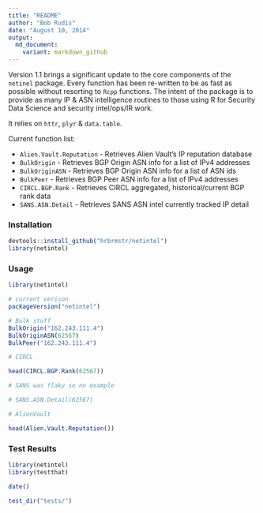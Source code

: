 ```yaml
---
title: "README"
author: "Bob Rudis"
date: "August 10, 2014"
output:
  md_document:
    variant: markdown_github
---
```


Version 1.1 brings a significant update to the core components of the `netinel` package. Every function has been re-written to be as fast as possible without resorting to `Rcpp` functions. The intent of the package is to provide as many IP & ASN intelligence routines to those using R for Security Data Science and security intel/ops/IR work.

It relies on `httr`, `plyr` & `data.table`.

Current function list:

- `Alien.Vault.Reputation` - Retrieves Alien Vault's IP reputation database
- `BulkOrigin` - Retrieves BGP Origin ASN info for a list of IPv4 addresses
- `BulkOriginASN` - Retrieves BGP Origin ASN info for a list of ASN ids
- `BulkPeer` - Retrieves BGP Peer ASN info for a list of IPv4 addresses
- `CIRCL.BGP.Rank` - Retrieves CIRCL aggregated, historical/current BGP rank data
- `SANS.ASN.Detail` - Retrieves SANS ASN intel currently tracked IP detail

### Installation

```r
devtools::install_github("hrbrmstr/netintel")
library(netintel)
```

### Usage

```r
library(netintel)

# current verison
packageVersion("netintel")

# Bulk stuff
BulkOrigin("162.243.111.4")
BulkOriginASN(62567)
BulkPeer("162.243.111.4")

# CIRCL

head(CIRCL.BGP.Rank(62567))

# SANS was flaky so no example

# SANS.ASN.Detail(62567)

# AlienVault

head(Alien.Vault.Reputation())
```

### Test Results

```r
library(netintel)
library(testthat)

date()

test_dir("tests/")

```
